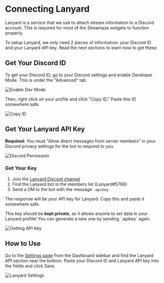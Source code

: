 
# Connecting Lanyard

Lanyard is a service that we use to attach stream information to a Discord account. This is required for most of the Streamaze widgets to function properly.

To setup Lanyard, we only need 2 pieces of information: your Discord ID and your Lanyard API key. Read the next sections to learn how to get these.

## Get Your Discord ID

To get your Discord ID, go to your Discord settings and enable Developer Mode. This is under the "Advanced" tab.

![Enable Dev Mode](/images/lanyard/dev-mode.png)

Then, right click on your profile and click "Copy ID." Paste this ID somewhere safe.

![Copy ID](/images/lanyard/copy-discord-id.png)

## Get Your Lanyard API Key

**Required:** You must "Allow direct messages from server members" in your Discord privacy settings for the bot to respond to you.

![Discord Permission](/images/lanyard/discord-permission.png)

### Get Your Key

1. Join the [Lanyard Discord channel](https://discord.gg/lanyard)
2. Find the Lanyard bot in the members list (Lanyard#5766)
3. Send a DM to the bot with the message `.apikey`

The response will be your API key for Lanyard. Copy this and paste it somewhere safe.

<Callout emoji="🔐">
    This key should be <b>kept private</b>, as it allows anyone to set data in your Lanyard profile! You can generate a new one by sending `.apikey` again.
</Callout>

![Getting API Key](/images/lanyard/api-key.png)

## How to Use

Go to the [Settings page](https://streamaze.live/settings) from the Dashboard sidebar and find the Lanyard API section near the bottom. Paste your Discord ID and Lanyard API key into the fields and click Save.

![Lanyard Settings](/images/lanyard/lanyard-settings.png)